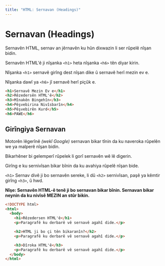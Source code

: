 ```yaml
---
title: "HTML: Sernavan (Headings)"
---
```


# **Sernavan (Headings)**

Sernavên HTML, sernav an jêrnavên ku hûn dixwazin li ser rûpelê nîşan bidin.

Sernavên HTML'ê ji nîşanka `<h1>` heta nîşanka `<h6>` tên diyar kirin.

Nîşanka `<h1>` sernavê girîng dest nîşan dike û sernavê herî mezin ev e.

Nîşanka dawî ya `<h6>` jî sernavê herî piçûk e.

```html copy showLineNumbers
<h1>Sernavê Mezin Ev e</h1>
<h2>Rêzedersên HTML'ê</h2>
<h3>Mînakên Bingehîn</h3>
<h4>Pêşvebirina Nivîsbarîn</h4>
<h5>Pêşvebirên Kurd</h5>
<h6>PAWE</h6>
```

## **Girîngiya Sernavan**

Motorên lêgerînê _(wekî Google)_ sernavan bikar tînin da ku naveroka rûpelên we ya malperê nîşan bidin.

Bikarhêner bi gelemperî rûpelek li gorî sernavên wê lê digerin.

Girîng e ku sernivîsan bikar bînin da ku avahiya rûpelê nîşan bide.

`<h1>` Sernav divê ji bo sernavên sereke, li dû `<h2>` sernivîsan, paşê ya kêmtir girîng `<h3>`, û hwd.

**Nîşe: Sernavên HTML-ê tenê ji bo sernavan bikar bînin. Sernavan bikar neynin da ku nivîsê MEZIN an stûr bikin.**

```html copy showLineNumbers
<!DOCTYPE html>
<html>
  <body>
    <h1>Rêzedersen HTML'ê</h1>
    <p>Paragrafê ku derbarê vê sernavê agahî dide.</p>

    <h2>HTML ji bo çi tên bikaranîn?</h2>
    <p>Paragrafê ku derbarê vê sernavê agahî dide.</p>

    <h3>Dîroka HTML'ê</h3>
    <p>Paragrafê ku derbarê vê sernavê agahî dide.</p>
  </body>
</html>
```
